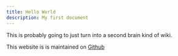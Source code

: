```yaml
---
title: Hello World
description: My first document
---
```


This is probably going to just turn into a second brain kind of wiki.

This website is is maintained on [Github](https://github.com/oonis/macalu.so/)
